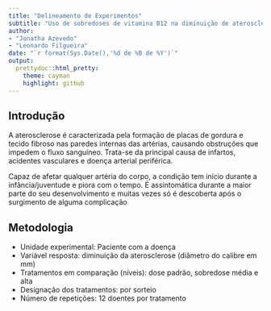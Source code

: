 ---
title: "Delineamento de Experimentos"
subtitle: "Uso de sobredoses de vitamina B12 na diminuição de aterosclerose, em pacientes com a doença."
author: 
- "Jonatha Azevedo"
- "Leonardo Filgueira"
date: "`r format(Sys.Date(),'%d de %B de %Y')`"
output:
  prettydoc::html_pretty:
    theme: cayman
    highlight: github
---






## Introdução

A aterosclerose é caracterizada pela formação de placas de gordura e tecido fibroso nas paredes internas das artérias, causando obstruções que impedem o fluxo sanguíneo. Trata-se da principal causa de infartos, acidentes vasculares e doença arterial periférica.

Capaz de afetar qualquer artéria do corpo, a condição tem início durante a infância/juventude e piora com o tempo. É assintomática durante a maior parte do seu desenvolvimento e muitas vezes só é descoberta após o surgimento de alguma complicação



## Metodologia 


  - Unidade experimental: Paciente com a doença
  - Variável resposta: diminuição da aterosclerose (diâmetro do calibre em mm)
  - Tratamentos em comparação (níveis): dose padrão, sobredose média e alta
  - Designação dos tratamentos: por sorteio
  - Número de repetições: 12 doentes por tratamento


